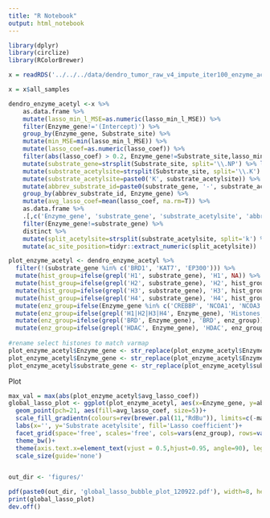 ```yaml
---
title: "R Notebook"
output: html_notebook
---
```



```r
library(dplyr)
library(circlize)
library(RColorBrewer)
```

```r
x = readRDS('../../../data/dendro_tumor_raw_v4_impute_iter100_enzyme_acetyl_full_111322.Rds')

x = x$all_samples

dendro_enzyme_acetyl <-x %>%
    as.data.frame %>%
    mutate(lasso_min_l_MSE=as.numeric(lasso_min_l_MSE)) %>%
    filter(Enzyme_gene!='(Intercept)') %>%
    group_by(Enzyme_gene, Substrate_site) %>%
    mutate(min_MSE=min(lasso_min_l_MSE)) %>%
    mutate(lasso_coef=as.numeric(lasso_coef)) %>%
    filter(abs(lasso_coef) > 0.2, Enzyme_gene!=Substrate_site,lasso_min_l_MSE==min_MSE) %>%
    mutate(substrate_gene=strsplit(Substrate_site, split='\\.NP') %>% lapply(., '[[', 1) %>% unlist) %>%
    mutate(substrate_acetylsite=strsplit(Substrate_site, split='\\.K') %>% lapply(., '[[', 2) %>% unlist) %>%
    mutate(substrate_acetylsite=paste0('K', substrate_acetylsite)) %>%
    mutate(abbrev_substrate_id=paste0(substrate_gene, '-', substrate_acetylsite)) %>%
    group_by(abbrev_substrate_id, Enzyme_gene) %>%
    mutate(avg_lasso_coef=mean(lasso_coef, na.rm=T)) %>%
    as.data.frame %>%
    .[,c('Enzyme_gene', 'substrate_gene', 'substrate_acetylsite', 'abbrev_substrate_id', 'avg_lasso_coef')] %>%
    filter(Enzyme_gene!=substrate_gene) %>%
    distinct %>%
    mutate(split_acetylsite=strsplit(substrate_acetylsite, split='k') %>% lapply(., '[[', 1) %>% unlist) %>%
    mutate(ac_site_position=tidyr::extract_numeric(split_acetylsite))
```

```r
plot_enzyme_acetyl <- dendro_enzyme_acetyl %>%
  filter(!(substrate_gene %in% c('BRD1', 'KAT7', 'EP300'))) %>%
  mutate(hist_group=ifelse(grepl('H1', substrate_gene), 'H1', NA)) %>%
  mutate(hist_group=ifelse(grepl('H2', substrate_gene), 'H2', hist_group)) %>%
  mutate(hist_group=ifelse(grepl('H3', substrate_gene), 'H3', hist_group)) %>%
  mutate(hist_group=ifelse(grepl('H4', substrate_gene), 'H4', hist_group)) %>%
  mutate(enz_group=ifelse(Enzyme_gene %in% c('CREBBP', 'NCOA1', 'NCOA3', 'EP300', 'HAT1', 'KAT7', 'MCM3AP'), 'Acetyltransferase', NA)) %>%
  mutate(enz_group=ifelse(grepl('H1|H2|H3|H4', Enzyme_gene), 'Histones', enz_group)) %>%
  mutate(enz_group=ifelse(grepl('BRD', Enzyme_gene), 'BRD', enz_group)) %>%
  mutate(enz_group=ifelse(grepl('HDAC', Enzyme_gene), 'HDAC', enz_group))
  
#rename select histones to match varmap
plot_enzyme_acetyl$Enzyme_gene <- str_replace(plot_enzyme_acetyl$Enzyme_gene, 'H4C15', 'H4-16')
plot_enzyme_acetyl$Enzyme_gene <- str_replace(plot_enzyme_acetyl$Enzyme_gene, '\\.', '\\-')
plot_enzyme_acetyl$substrate_gene <- str_replace(plot_enzyme_acetyl$substrate_gene, '\\.', '\\-')
```


Plot
```r

max_val = max(abs(plot_enzyme_acetyl$avg_lasso_coef))
global_lasso_plot <- ggplot(plot_enzyme_acetyl, aes(x=Enzyme_gene, y=abbrev_substrate_id))+
  geom_point(pch=21, aes(fill=avg_lasso_coef, size=5))+
  scale_fill_gradientn(colours=rev(brewer.pal(11,"RdBu")), limits=c(-max_val, max_val))+
  labs(x='', y='Substrate acetylsite', fill='Lasso coefficient')+
  facet_grid(space='free', scales='free', cols=vars(enz_group), rows=vars(hist_group))+
  theme_bw()+
  theme(axis.text.x=element_text(vjust = 0.5,hjust=0.95, angle=90), legend.position = 'right')+
  scale_size(guide='none')


out_dir <- 'figures/'

pdf(paste0(out_dir, 'global_lasso_bubble_plot_120922.pdf'), width=8, height=6)
print(global_lasso_plot)
dev.off()

```



